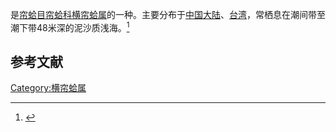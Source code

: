 {{noteTA
|T=zh-cn:锯齿巴非蛤; zh-tw:公雞橫簾蛤;
|1=zh-cn:锯齿巴非蛤; zh-tw:公雞橫簾蛤;
}}
{{Speciesbox
| name = 锯齿巴非蛤
| image = 
| image_width = 
| genus = Paphia
| species = gallus
| authority = (Gmelin, 1791)
}}
{{地區名稱|start=学名：''{{lang|la|Paphia gallus}}''|cn=锯齿巴非蛤|tw=公雞橫簾蛤|as=称}}是[[帘蛤目|帘蛤目]][[帘蛤科|帘蛤科]][[横帘蛤属|横帘蛤属]]的一种。主要分布于[[中国大陆|中国大陆]]、[[台湾|台湾]]，常栖息在潮间带至潮下带48米深的泥沙质浅海。<ref>{{cite web|url=http://shell.sinica.edu.tw/chinese/shellbase_detail.php?science_no=3455|title=国际贝库：锯齿巴非蛤|publisher=台湾贝类资料库|accessdate=2009-08-11}}</ref>

== 参考文献 ==
{{reflist}}
{{Taxonbar|from=Q15234304}}

[[Category:横帘蛤属|Category:横帘蛤属]]
